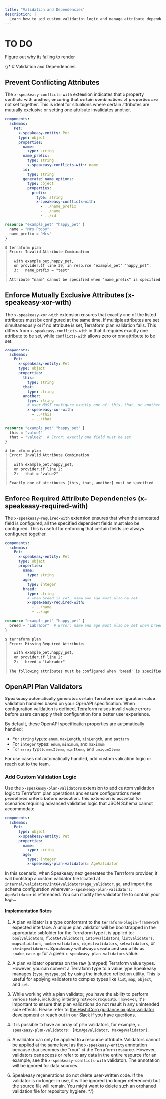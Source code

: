 ```yaml
---
title: "Validation and Dependencies"
description: |
  Learn how to add custom validation logic and manage attribute dependencies in your Terraform provider.
---
```


# TO DO
Figure out why its failing to render

{/* # Validation and Dependencies

##  Prevent Conflicting Attributes

The `x-speakeasy-conflicts-with` extension indicates that a property conflicts with another, ensuring that certain combinations of properties are not set together. This is ideal for situations where certain attributes are mutually exclusive or setting one attribute invalidates another.

```yaml
components:
  schemas:
    Pet:
      x-speakeasy-entity: Pet
      type: object
      properties:
        name:
          type: string
        name_prefix:
          type: string
          x-speakeasy-conflicts-with: name
        id:
          type: string
        generated_name_options:
          type: object
          properties:
            prefix:
              type: string
              x-speakeasy-conflicts-with:
                - ../name_prefix
                - ../name
                - ../id
```

```tf
resource "example_pet" "happy_pet" {
  name = "Mrs Poppy"
  name_prefix = "Mrs"
}
```

```txt
$ terraform plan
│ Error: Invalid Attribute Combination
│ 
│   with example_pet.happy_pet,
│   on provider.tf line 39, in resource "example_pet" "happy_pet":
│   3:   name_prefix = "test"
│ 
│ Attribute "name" cannot be specified when "name_prefix" is specified
```

## Enforce Mutually Exclusive Attributes (x-speakeasy-xor-with)

The `x-speakeasy-xor-with` extension ensures that exactly one of the listed attributes must be configured at the same time. If multiple attributes are set simultaneously or if no attribute is set, Terraform plan validation fails. This differs from `x-speakeasy-conflicts-with` in that it requires exactly one attribute to be set, while `conflicts-with` allows zero or one attribute to be set.

```yaml
components:
  schemas:
    Pet:
      x-speakeasy-entity: Pet
      type: object
      properties:
        this:
          type: string
        that:
          type: string
        another:
          type: string
          # user MUST configure exactly one of: this, that, or another
          x-speakeasy-xor-with:
            - ../this
            - ../that
```

```tf
resource "example_pet" "happy_pet" {
  this = "value1"
  that = "value2"  # Error: exactly one field must be set
}
```

```txt
$ terraform plan
│ Error: Invalid Attribute Combination
│ 
│   with example_pet.happy_pet,
│   on provider.tf line 2:
│   2:   that = "value2"
│ 
│ Exactly one of attributes [this, that, another] must be specified
```

## Enforce Required Attribute Dependencies (x-speakeasy-required-with)

The `x-speakeasy-required-with` extension ensures that when the annotated field is configured, all the specified dependent fields must also be configured. This is useful for enforcing that certain fields are always configured together.

```yaml
components:
  schemas:
    Pet:
      x-speakeasy-entity: Pet
      type: object
      properties:
        name:
          type: string
        age:
          type: integer
        breed:
          type: string
          # when breed is set, name and age must also be set
          x-speakeasy-required-with:
            - ../name
            - ../age
```

```tf
resource "example_pet" "happy_pet" {
  breed = "Labrador"  # Error: name and age must also be set when breed is set
}
```

```txt
$ terraform plan
│ Error: Missing Required Attributes
│ 
│   with example_pet.happy_pet,
│   on provider.tf line 2:
│   2:   breed = "Labrador"
│ 
│ The following attributes must be configured when 'breed' is specified: [name, age]
```

## OpenAPI Plan Validators

Speakeasy automatically generates certain Terraform configuration value validation handlers based on your OpenAPI specification. When configuration validation is defined, Terraform raises invalid value errors before users can apply their configuration for a better user experience.

By default, these OpenAPI specification properties are automatically handled:

- For `string` types: `enum`, `maxLength`, `minLength`, and `pattern`
- For `integer` types: `enum`, `minimum`, and `maximum`
- For `array` types: `maxItems`, `minItems`, and `uniqueItems`

For use cases not automatically handled, add custom validation logic or reach out to the team.

### Add Custom Validation Logic

Use the `x-speakeasy-plan-validators` extension to add custom validation logic to Terraform plan operations and ensure configurations meet predefined criteria before execution. This extension is essential for scenarios requiring advanced validation logic that JSON Schema cannot accommodate.

```yaml
components:
  schemas:
    Pet:
      type: object
      x-speakeasy-entity: Pet
      properties:
        name:
          type: string
        age:
          type: integer
          x-speakeasy-plan-validators: AgeValidator
```

In this scenario, when Speakeasy next generates the Terraform provider, it will bootstrap a custom validator file located at `internal/validators/int64validators/age_validator.go`, and import the schema configuration wherever `x-speakeasy-plan-validators: AgeValidator` is referenced. You can modify the validator file to contain your logic.

#### Implementation Notes

1. A plan validator is a type conformant to the `terraform-plugin-framework` expected interface. A unique plan validator will be bootstrapped in the appropriate subfolder for the Terraform type it is applied to: `boolvalidators`, `float64validators`, `int64validators`, `listvalidators`, `mapvalidators`, `numbervalidators`, `objectvalidators`, `setvalidators`, or `stringvalidators`. Speakeasy will always create and use a file as `snake_case.go` for a given `x-speakeasy-plan-validators` value.

2. A plan validator operates on the raw (untyped) Terraform value types. However, you can convert a Terraform type to a value type Speakeasy manages (`type_mytype.go`) by using the included reflection utility. This is useful for applying validators to complex types like `list`, `map`, `object`, and `set`.

3. While working with a plan validator, you have the ability to perform various tasks, including initiating network requests. However, it's important to ensure that plan validations do not result in any unintended side effects. Please refer to [the HashiCorp guidance on plan validator development](https://developer.hashicorp.com/terraform/plugin/framework/validation) or reach out in our Slack if you have questions. 

4. It is possible to have an array of plan validators, for example, `x-speakeasy-plan-validators: [MinAgeValidator, MaxAgeValidator]`.

5. A validator can only be applied to a resource attribute. Validators cannot be applied at the same level as the `x-speakeasy-entity` annotation because that becomes the "root" of the Terraform resource. However, validators can access or refer to any data in the entire resource (for an example, see the `x-speakeasy-conflicts-with` validator). The annotation will be ignored for data sources.

6. Speakeasy regenerations do not delete user-written code. If the validator is no longer in use, it will be ignored (no longer referenced) but the source file will remain. You might want to delete such an orphaned validation file for repository hygiene. */}
